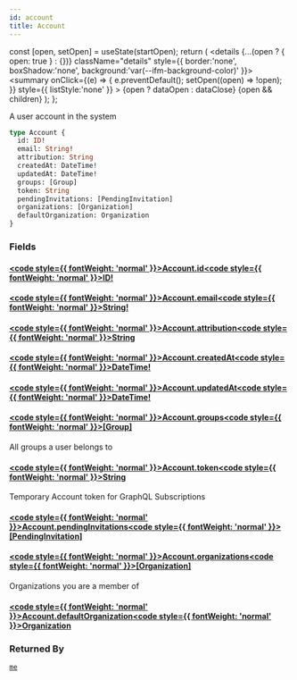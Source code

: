 ```yaml
---
id: account
title: Account
---
```









  const [open, setOpen] = useState(startOpen);
  return (
    <details {...(open ? { open: true } : {})} className="details" style={{ border:'none', boxShadow:'none', background:'var(--ifm-background-color)' }}>
      <summary
        onClick={(e) => {
          e.preventDefault();
          setOpen((open) => !open);
        }}
        style={{ listStyle:'none' }}
      >
      {open ? dataOpen : dataClose}
      </summary>
      {open && children}
    </details>
  );
};








A user account in the system


```graphql
type Account {
  id: ID!
  email: String!
  attribution: String
  createdAt: DateTime!
  updatedAt: DateTime!
  groups: [Group]
  token: String
  pendingInvitations: [PendingInvitation]
  organizations: [Organization]
  defaultOrganization: Organization
}
```




### Fields

#### [<code style={{ fontWeight: 'normal' }}>Account.<b>id</b></code>](#)<Bullet />[<code style={{ fontWeight: 'normal' }}><b>ID!</b></code>](/swapi/types/scalars/id.mdx) <Badge class="badge badge--secondary badge--non_null" text="non-null"/> <Badge class="badge badge--secondary " text="scalar"/> 



#### [<code style={{ fontWeight: 'normal' }}>Account.<b>email</b></code>](#)<Bullet />[<code style={{ fontWeight: 'normal' }}><b>String!</b></code>](/swapi/types/scalars/string.mdx) <Badge class="badge badge--secondary badge--non_null" text="non-null"/> <Badge class="badge badge--secondary " text="scalar"/> 



#### [<code style={{ fontWeight: 'normal' }}>Account.<b>attribution</b></code>](#)<Bullet />[<code style={{ fontWeight: 'normal' }}><b>String</b></code>](/swapi/types/scalars/string.mdx) <Badge class="badge badge--secondary " text="scalar"/> 



#### [<code style={{ fontWeight: 'normal' }}>Account.<b>createdAt</b></code>](#)<Bullet />[<code style={{ fontWeight: 'normal' }}><b>DateTime!</b></code>](/swapi/types/scalars/date-time.mdx) <Badge class="badge badge--secondary badge--non_null" text="non-null"/> <Badge class="badge badge--secondary " text="scalar"/> 



#### [<code style={{ fontWeight: 'normal' }}>Account.<b>updatedAt</b></code>](#)<Bullet />[<code style={{ fontWeight: 'normal' }}><b>DateTime!</b></code>](/swapi/types/scalars/date-time.mdx) <Badge class="badge badge--secondary badge--non_null" text="non-null"/> <Badge class="badge badge--secondary " text="scalar"/> 



#### [<code style={{ fontWeight: 'normal' }}>Account.<b>groups</b></code>](#)<Bullet />[<code style={{ fontWeight: 'normal' }}><b>[Group]</b></code>](/swapi/types/objects/group.mdx) <Badge class="badge badge--secondary " text="list"/> <Badge class="badge badge--secondary " text="object"/> 
All groups a user belongs to


#### [<code style={{ fontWeight: 'normal' }}>Account.<b>token</b></code>](#)<Bullet />[<code style={{ fontWeight: 'normal' }}><b>String</b></code>](/swapi/types/scalars/string.mdx) <Badge class="badge badge--secondary " text="scalar"/> 
Temporary Account token for GraphQL Subscriptions


#### [<code style={{ fontWeight: 'normal' }}>Account.<b>pendingInvitations</b></code>](#)<Bullet />[<code style={{ fontWeight: 'normal' }}><b>[PendingInvitation]</b></code>](/swapi/types/objects/pending-invitation.mdx) <Badge class="badge badge--secondary " text="list"/> <Badge class="badge badge--secondary " text="object"/> 



#### [<code style={{ fontWeight: 'normal' }}>Account.<b>organizations</b></code>](#)<Bullet />[<code style={{ fontWeight: 'normal' }}><b>[Organization]</b></code>](/swapi/types/objects/organization.mdx) <Badge class="badge badge--secondary " text="list"/> <Badge class="badge badge--secondary " text="object"/> 
Organizations you are a member of


#### [<code style={{ fontWeight: 'normal' }}>Account.<b>defaultOrganization</b></code>](#)<Bullet />[<code style={{ fontWeight: 'normal' }}><b>Organization</b></code>](/swapi/types/objects/organization.mdx) <Badge class="badge badge--secondary " text="object"/> 







### Returned By

[`me`](/swapi/operations/queries/me.mdx)  <Badge class="badge badge--secondary badge--relation" text="query"/>